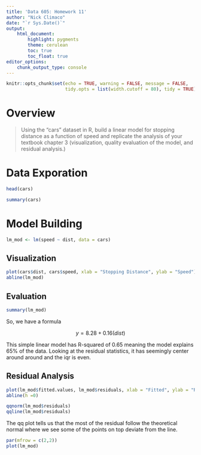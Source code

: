 ---
title: 'Data 605: Homework 11'
author: "Nick Climaco"
date: "`r Sys.Date()`"
output:
    html_document:
        highlight: pygments
        theme: cerulean
        toc: true
        toc_float: true
editor_options:
    chunk_output_type: console
---

```{r setup, include=FALSE}
knitr::opts_chunk$set(echo = TRUE, warning = FALSE, message = FALSE,
                      tidy.opts = list(width.cutoff = 80), tidy = TRUE)
```

# Overview

> Using the “cars” dataset in R, build a linear model for stopping distance as a function of speed and replicate the analysis of your textbook chapter 3 (visualization, quality evaluation of the model, and residual analysis.)

# Data Exporation 

```{r}
head(cars)
```

```{r}
summary(cars)
```

# Model Building

```{r}
lm_mod <- lm(speed ~ dist, data = cars)
```



## Visualization 

```{r}
plot(cars$dist, cars$speed, xlab = "Stopping Distance", ylab = "Speed")
abline(lm_mod)
```

## Evaluation

```{r}
summary(lm_mod)
```

So, we have a formula 

$$
y = 8.28 + 0.16(dist)
$$

This simple linear model has R-squared of 0.65 meaning the model explains 65% of the data. Looking at the residual statistics, it has seemingly center around around and the iqr is even. 

## Residual Analysis

```{r}
plot(lm_mod$fitted.values, lm_mod$residuals, xlab = "Fitted", ylab = "Residuals")
abline(h =0)
```

```{r}
qqnorm(lm_mod$residuals)
qqline(lm_mod$residuals)
```

The qq plot tells us that the most of the residual follow the theoretical normal where we see some of the points on top deviate from the line.

```{r}
par(mfrow = c(2,2))
plot(lm_mod)

```

